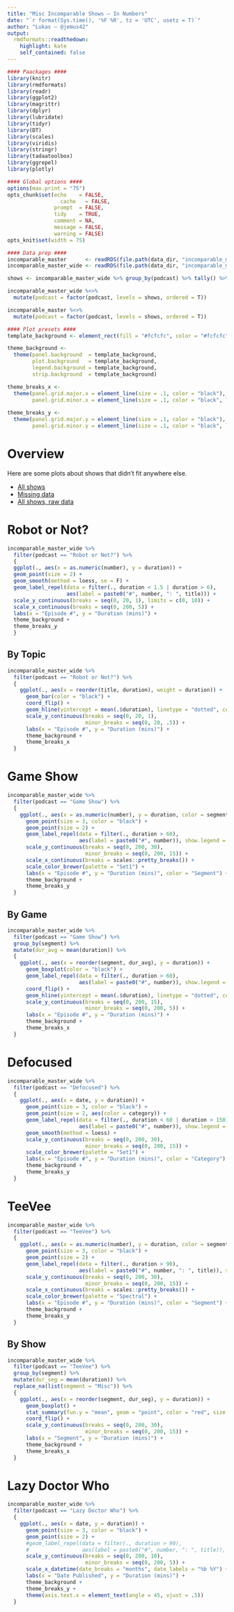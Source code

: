 ```yaml
---
title: "Misc Incomparable Shows — In Numbers"
date: "`r format(Sys.time(), '%F %R', tz = 'UTC', usetz = T)`"
author: "Lukas — @jemus42"
output:
  rmdformats::readthedown:
    highlight: kate
    self_contained: false
---
```


```r
#### Paackages ####
library(knitr)
library(rmdformats)
library(readr)
library(ggplot2)
library(magrittr)
library(dplyr)
library(lubridate)
library(tidyr)
library(DT)
library(scales)
library(viridis)
library(stringr)
library(tadaatoolbox)
library(ggrepel)
library(plotly)

#### Global options ####
options(max.print = "75")
opts_chunk$set(echo    = FALSE,
	             cache   = FALSE,
               prompt  = FALSE,
               tidy    = TRUE,
               comment = NA,
               message = FALSE,
               warning = FALSE)
opts_knit$set(width = 75)

#### Data prep ####
incomparable_master      <- readRDS(file.path(data_dir, "incomparable_master.rds"))
incomparable_master_wide <- readRDS(file.path(data_dir, "incomparable_master_wide.rds"))

shows <- incomparable_master_wide %>% group_by(podcast) %>% tally() %>% arrange(desc(n)) %>% extract2("podcast")

incomparable_master_wide %<>%
  mutate(podcast = factor(podcast, levels = shows, ordered = T))

incomparable_master %<>%
  mutate(podcast = factor(podcast, levels = shows, ordered = T))

#### Plot presets ####
template_background <- element_rect(fill = "#fcfcfc", color = "#fcfcfc")

theme_background <- 
  theme(panel.background  = template_background,
        plot.background   = template_background,
        legend.background = template_background,
        strip.background  = template_background)

theme_breaks_x <-
  theme(panel.grid.major.x = element_line(size = .1, color = "black"),
        panel.grid.minor.x = element_line(size = .1, color = "black", linetype = "dotted"))
  
theme_breaks_y <-   
  theme(panel.grid.major.y = element_line(size = .1, color = "black"),
        panel.grid.minor.y = element_line(size = .1, color = "black", linetype = "dotted"))
```

# Overview

Here are some plots about shows that didn't fit anywhere else.

- [All shows](http://stats.jemu.name/theincomparable/results_incomparable_master.html)
- [Missing data](http://stats.jemu.name/theincomparable/missings.html)
- [All shows, raw data](http://stats.jemu.name/theincomparable/incomparable_raw.html)


# Robot or Not?

```r
incomparable_master_wide %>%
  filter(podcast == "Robot or Not?") %>%
  {
  ggplot(., aes(x = as.numeric(number), y = duration)) +
  geom_point(size = 2) +
  geom_smooth(method = loess, se = F) +
  geom_label_repel(data = filter(., duration < 1.5 | duration > 6),
                   aes(label = paste0("#", number, ": ", title))) +
  scale_y_continuous(breaks = seq(0, 20, 1), limits = c(0, 10)) +
  scale_x_continuous(breaks = seq(0, 200, 5)) +
  labs(x = "Episode #", y = "Duration (mins)") +
  theme_background +
  theme_breaks_y
  }
```

## By Topic

```r
incomparable_master_wide %>%
  filter(podcast == "Robot or Not?") %>%
  {
    ggplot(., aes(x = reorder(title, duration), weight = duration)) +
      geom_bar(color = "black") +
      coord_flip() +
      geom_hline(yintercept = mean(.$duration), linetype = "dotted", color = "red") +
      scale_y_continuous(breaks = seq(0, 20, 1),
                         minor_breaks = seq(0, 20, .5)) +
      labs(x = "Episode #", y = "Duration (mins)") +
      theme_background +
      theme_breaks_x
  }
```

# Game Show

```r
incomparable_master_wide %>%
  filter(podcast == "Game Show") %>%
  {
    ggplot(., aes(x = as.numeric(number), y = duration, color = segment)) +
      geom_point(size = 3, color = "black") +
      geom_point(size = 2) +
      geom_label_repel(data = filter(., duration > 60),
                       aes(label = paste0("#", number)), show.legend = F) +
      scale_y_continuous(breaks = seq(0, 200, 30),
                         minor_breaks = seq(0, 200, 15)) +
      scale_x_continuous(breaks = scales::pretty_breaks()) +
      scale_color_brewer(palette = "Set1") +
      labs(x = "Episode #", y = "Duration (mins)", color = "Segment") +
      theme_background +
      theme_breaks_y
  }
```

## By Game

```r
incomparable_master_wide %>%
  filter(podcast == "Game Show") %>%
  group_by(segment) %>%
  mutate(dur_avg = mean(duration)) %>%
  {
    ggplot(., aes(x = reorder(segment, dur_avg), y = duration)) +
      geom_boxplot(color = "black") +
      geom_label_repel(data = filter(., duration > 60),
                       aes(label = paste0("#", number)), show.legend = F) +
      coord_flip() +
      geom_hline(yintercept = mean(.$duration), linetype = "dotted", color = "red") +
      scale_y_continuous(breaks = seq(0, 200, 15),
                         minor_breaks = seq(0, 200, 5)) +
      labs(x = "Episode #", y = "Duration (mins)") +
      theme_background +
      theme_breaks_x
  }
```

# Defocused

```r
incomparable_master_wide %>%
  filter(podcast == "Defocused") %>%
  {
    ggplot(., aes(x = date, y = duration)) +
      geom_point(size = 3, color = "black") +
      geom_point(size = 2, aes(color = category)) +
      geom_label_repel(data = filter(., duration < 60 | duration > 150),
                       aes(label = paste0("#", number)), show.legend = F) +
      geom_smooth(method = loess) +
      scale_y_continuous(breaks = seq(0, 200, 30),
                         minor_breaks = seq(0, 200, 15)) +
      scale_color_brewer(palette = "Set1") +
      labs(x = "Episode #", y = "Duration (mins)", color = "Category") +
      theme_background +
      theme_breaks_y
  }
```

# TeeVee

```r
incomparable_master_wide %>%
  filter(podcast == "TeeVee") %>%
  {
    ggplot(., aes(x = as.numeric(number), y = duration, color = segment)) +
      geom_point(size = 3, color = "black") +
      geom_point(size = 2) +
      geom_label_repel(data = filter(., duration > 90),
                       aes(label = paste0("#", number, ": ", title)), show.legend = F) +
      scale_y_continuous(breaks = seq(0, 200, 30),
                         minor_breaks = seq(0, 200, 15)) +
      scale_x_continuous(breaks = scales::pretty_breaks()) +
      scale_color_brewer(palette = "Spectral") +
      labs(x = "Episode #", y = "Duration (mins)", color = "Segment") +
      theme_background +
      theme_breaks_y
  }

```

## By Show

```r
incomparable_master_wide %>%
  filter(podcast == "TeeVee") %>%
  group_by(segment) %>%
  mutate(dur_seg = mean(duration)) %>%
  replace_na(list(segment = "Misc")) %>%
  {
    ggplot(., aes(x = reorder(segment, dur_seg), y = duration)) +
      geom_boxplot() +
      stat_summary(fun.y = "mean", geom = "point", color = "red", size = 2) +
      coord_flip() +
      scale_y_continuous(breaks = seq(0, 200, 30),
                         minor_breaks = seq(0, 200, 15)) +
      labs(x = "Segment", y = "Duration (mins)") +
      theme_background +
      theme_breaks_x
  }
```

# Lazy Doctor Who

```r
incomparable_master_wide %>%
  filter(podcast == "Lazy Doctor Who") %>%
  {
    ggplot(., aes(x = date, y = duration)) +
      geom_point(size = 3, color = "black") +
      geom_point(size = 2) +
      #geom_label_repel(data = filter(., duration > 90),
      #                 aes(label = paste0("#", number, ": ", title)), show.legend = F) +
      scale_y_continuous(breaks = seq(0, 200, 10),
                         minor_breaks = seq(0, 200, 5)) +
      scale_x_datetime(date_breaks = "months", date_labels = "%b %Y") +
      labs(x = "Date Published", y = "Duration (mins)") +
      theme_background +
      theme_breaks_y +
      theme(axis.text.x = element_text(angle = 45, vjust = .5))
  }

```

